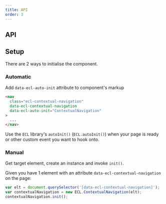 ```yaml
---
title: API
order: 3
---
```



## API

<ContextualNavigationJSDoc />

## Setup

There are 2 ways to initialise the component.

### Automatic

Add `data-ecl-auto-init` attribute to component's markup

```html
<nav
  class="ecl-contextual-navigation"
  data-ecl-contextual-navigation
  data-ecl-auto-init="ContextualNavigation"
>
  ...
</nav>
```

Use the `ECL` library's `autoInit()` (`ECL.autoInit()`) when your page is ready or other custom event you want to hook onto.

### Manual

Get target element, create an instance and invoke `init()`.

Given you have 1 element with an attribute `data-ecl-contextual-navigation` on the page:

```js
var elt = document.querySelector('[data-ecl-contextual-navigation]');
var contextualNavigation = new ECL.ContextualNavigation(elt);
contextualNavigation.init();
```
